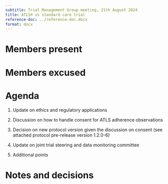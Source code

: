 ```yaml
---
subtitle: Trial Management Group meeting, 21th August 2024
title: ATLS® vs standard care trial
reference-doc: ../reference-doc.docx
format: docx
---
```


# Members present

# Members excused

# Agenda

1. Update on ethics and regulatory applications

2. Discussion on how to handle consent for ATLS adherence observations

3. Decision on new protocol version given the discussion on consent (see attached protocol pre-release version 1.2.0-6)

4. Update on joint trial steering and data monitoring committee

5. Additional points

# Notes and decisions
